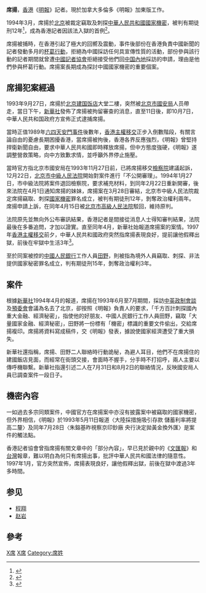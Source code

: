 '''席揚'''，[[香港|香港]]《[[明報|明報]]》記者。現於加拿大多倫多《明報》加東版工作。

1994年3月，席揚於[[北京|北京]]被裁定竊取及刺探[[中華人民共和國|中華人民共和國]][[國家機密|國家機密]]，被判有期徒刑12年<ref name="鄭宇碩盧兆興1997">{{cite book|author1=鄭宇碩|author2=盧兆興|title=九七過渡: 香港的挑戰|url=http://books.google.com/books?id=-BpMY6TFRi0C&pg=PA472|accessdate=20 March 2013|year=1997|publisher=Chinese University Press|isbn=978-962-201-728-3|pages=472–}}</ref>，成為香港記者因該法入獄的首例<ref name="Weisenhaus2007">{{cite book|author=Doreen Weisenhaus|title=Hong Kong Media Law: A Guide for Journalists and Media Professionals|url=http://books.google.com/books?id=OfWsbeTN61IC&pg=PA176|accessdate=20 March 2013|date=May 2007|publisher=Hong Kong University Press|isbn=978-962-209-808-4|pages=176–}}</ref>。

席揚被捕時，在香港引起了極大的回嚮及震動，事件後部份在香港負責中國新聞的記者發動多月的[[杯葛行動|杯葛行動]]，拒絕為中國採訪任何具宣傳性質的活動，部份參與該行動的記者期間就曾遭[[中國記者協會|中國記者協會]]拒絕接受他們回[[中国內地|中国內地]]採訪的申請，理由是他們參與杯葛行動。席揚案長期成為探討中國國家機密的重要個案。

== 席揚犯案經過 ==
1993年9月27日，席揚於[[北京|北京]][[建国饭店|建国饭店]]大堂二樓，突然被[[北京市國安局|北京市國安局]]人员帶走，當日下午，[[新華社|新華社]]發佈了席揚被拘留審查的消息，直至11日後，即10月7日，中華人民共和国政府方宣佈正式逮捕席揚。 

當時正值1989年[[六四天安門事件|六四天安門事件]]後數年，[[香港主權移交|香港主權移交]]正步入倒數階段，有關言論自由的憂慮長期困擾香港，當席揚被拘後，香港各界反應強烈，《明報》曾堅持捍衛新聞自由，要求中華人民共和國即時釋放席揚，但中方態度強硬，《明報》遂調整營救策略，向中方致歉求情，並呼籲外界停止施壓。

當時官方指北京市國安局在1993年11月27日前，已將席揚移交[[檢察院|檢察院]]建議起訴，12月22日，[[北京市中級人民法院|北京市中級人民法院]]開始對案件進行「不公開審理」。1994年1月27日，市中級法院將案件退回檢察院，要求補充材料，到同年2月22日重新開審，後來法院在4月1日通知席揚的妹妹，席揚案在3月28日審結，北京市中級人民法院裁定席揚竊取、刺探[[國家機密|國家機密]]罪名成立，被判有期徒刑12年，剝奪政治權利兩年。席揚申請上訴，在同年4月15日被[[北京市高級人民法院|北京市高級人民法院]]駁回，維持原判。

法院原先並無向外公布審訊結果，香港記者是間接從消息人士得知審判結果，法院最後在多番追問，才加以證實。直至同年4月，新華社始報道席揚案的案情。1997年[[香港主權移交|香港主權移交]]前夕，中華人民共和國政府突然指席揚表現良好，提前讓他假釋出獄，前後在牢獄中生活3年<ref name="Lai2007">{{cite book|author=Carol P. Lai|title=Media in Hong Kong: Press Freedom and Political Change, 1967-2005|url=http://books.google.com/books?id=qyI91L1-MdgC&pg=PA193|accessdate=20 March 2013|date=12 March 2007|publisher=Routledge|isbn=978-1-134-14508-9|pages=193–}}</ref>。

至於同案被控的[[中國人民銀行|中國人民銀行]]工作人員[[田野|田野]]，則被指為境外人員竊取、刺探、非法提供國家秘密罪名成立，判有期徒刑15年，剝奪政治權利3年。

==案件==
根據[[新華社|新華社]]1994年4月的報道，席揚在1993年6月至7月期間，採訪[[中英政制會談|中英政制會談]]及[[預委會|預委會]]會議為名去了北京，卻按照《明報》負責人的要求，「千方百計刺探國內重大金融、經濟秘密」，指使他的好朋友、中國人民銀行工作人員田野，竊取「大量國家金融、經濟秘密」，田野將一份標有「機密」標識的重要文件偷出，交給席揚複印。席揚將資料寫成稿件，交《明報》發表，據說使國家經濟遭受了重大損失。 

新華社還指稱，席揚、田野二人聯絡時行動詭秘，為避人耳目，他們不在席揚住的建國飯店見面，而經常在街頭交接，會面時不握手，分手時不打招呼，兩人主要以傳呼機聯繫。新華社指還引述二人在7月31日和8月2日的聯絡情況，反映國安局人員已調查案件一段日子。

==機密內容==
一如過去多宗同類案件，中國官方在席揚案中亦沒有披露案中被竊取的國家機密，但外界相信，《明報》於1993年5月11日報道〈大陸採措施吸引存款  儲蓄利率將提高二釐〉及同年7月28日〈朱鎔基昨視察京印鈔廠  央行決定拋黃金換外匯〉是案件的觸法點。

香港記者協會曾指席揚有關文章中的「部分內容」，早已見於親中的《[[文汇报_(香港)|文匯報]]》和[[台灣|台灣]]報章，難以明白為何只有席揚出事，批評中華人民共和國法律的隨意性。1997年1月，官方突然宣佈，席揚表現良好，讓他假釋出獄，前後在獄中渡過3年多時間。

==参见==
*[[程翔|程翔]]
*[[赵岩|赵岩]]

==參考==
{{Reflist}}

[[Category:香港记者|X席]]
[[Category:在世人物|X席]]
[[Category:席姓|Category:席姓]]